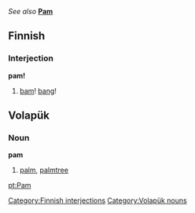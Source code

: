 ''See also'' '''[[Pam]]'''

==Finnish==

===Interjection===
'''pam!'''

#[[bam]]! [[bang]]!

==Volapük==

===Noun===
'''pam'''

#[[palm]], [[palmtree]]

[[Category:Finnish interjections]]
[[Category:Volapük nouns]]

[[pt:Pam]]